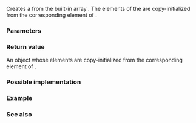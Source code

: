 {{cpp/experimental/title|to_array}}
{{cpp/experimental/lib_extensions_2/navbar}}
{{fmbox|class=noprint|style=font-size: 0.8em|text='''Merged into ISO C++''' The functionality described on this page was merged into the mainline ISO C++ standard as of 7/2019, see  {{ltt|cpp/container/array/to_array|std::to_array}} {{mark since c++20}}}}
{{dcl begin}}
{{dcl header|experimental/array}}
{{dcl|since=libfund_ts_2|1=
template&lt; class T, std::size_t N &gt;
constexpr std::array&lt;std::remove_cv_t&lt;T&gt;, N&gt; to_array(T (&amp;a)[N]);
}}
{{dcl end}}

Creates a {{lc|std::array}} from the built-in array {{c|a}}. The elements of the {{lc|std::array}} are copy-initialized from the corresponding element of {{c|a}}.

===Parameters===
{{par begin}}
{{par|a|the built-in array to be used to initialize the {{lc|std::array}}}}
{{par end}}

===Return value===
An {{lc|std::array}} object whose elements are copy-initialized from the corresponding element of {{c|a}}.

===Possible implementation===
{{eq fun|1=
namespace detail
{
    template&lt;class T, std::size_t N, std::size_t... I&gt;
    constexpr std::array&lt;std::remove_cv_t&lt;T&gt;, N&gt;
        to_array_impl(T (&amp;a)[N], std::index_sequence&lt;I...&gt;)
    {
        return { {a[I]...} };
    }
}

template&lt;class T, std::size_t N&gt;
constexpr std::array&lt;std::remove_cv_t&lt;T&gt;, N&gt; to_array(T (&amp;a)[N])
{
    return detail::to_array_impl(a, std::make_index_sequence&lt;N&gt;{});
}
}}

===Example===
{{example
|code=
#include &lt;cassert&gt;
#include &lt;cstdlib&gt;
#include &lt;experimental/array&gt;
#include &lt;unistd.h&gt;

// mkstemp(3) that works
template&lt;std::size_t N&gt;
int tempfd(char const (&amp;tmpl)[N])
{
    auto s = std::experimental::to_array(tmpl);
    int fd = mkstemp(s.data());
    if (fd != -1)
        unlink(s.data());

    return fd;
}

int main()
{
    int fd = tempfd("/tmp/test.XXXXXX");
    int rt = close(fd);
    assert(rt == 0);
}
|output=
}}

===See also===
{{dsc begin}}
{{dsc inc|cpp/experimental/dsc make array}}
{{dsc end}}

{{langlinks|ja|zh}}
